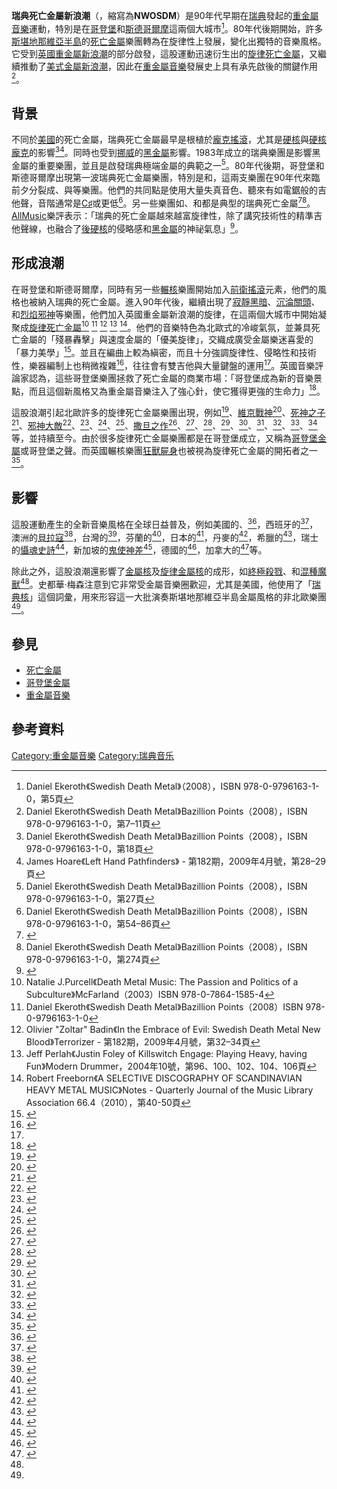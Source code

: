 {{genrebox
|name=瑞典死亡金屬新浪潮
|bgcolor=#BB0022
|color=white
|stylistic_origins= {{hlist|[[死亡金屬|死亡金屬]]|[[鞭擊金屬|鞭擊金屬]]|[[硬核|硬核]]|[[龐克搖滾|龐克搖滾]]|[[黑金屬|黑金屬]]}}
|cultural_origins={{瑞典}}90年代早期
|instruments={{hlist|主唱|電吉他|電貝斯|鼓}}
|popularity=
|derivatives={{hlist|[[歌德堡金屬|哥登堡金屬]]|[[旋律死亡金屬|旋律死亡金屬]]|{{link-en|技術死亡金屬|Technical death metal}}}}
|subgenrelist=
|subgenres=
|fusiongenres= {{hlist|[[前衛金屬|前衛金屬]]|[[速度金屬|速度金屬]]|[[力量金屬|力量金屬]]|[[哥德金屬|哥德金屬]]}}
|regional_scenes=
|other_topics= {{hlist|{{link-en|瑞典死亡金屬樂團列表|List of Swedish death metal bands}}|{{link-en|死腔|Death growl}}}}
}}

'''瑞典死亡金屬新浪潮'''（{{lang-en|'''New Wave of Swedish Death Metal'''}}，縮寫為'''NWOSDM'''）是90年代早期在[[瑞典|瑞典]]發起的[[重金屬音樂|重金屬音樂]]運動，特別是在[[哥特堡|哥登堡]]和[[斯德哥爾摩|斯德哥爾摩]]這兩個大城市<ref>Daniel Ekeroth《Swedish Death Metal》{{link-en|Bazillion Points|Bazillion Points}}（2008），ISBN 978-0-9796163-1-0，第5頁</ref>。80年代後期開始，許多[[斯堪地那維亞半島|斯堪地那維亞半島]]的[[死亡金屬|死亡金屬]]樂團轉為在旋律性上發展，變化出獨特的音樂風格。它受到[[英國重金屬新浪潮|英國重金屬新浪潮]]的部分啟發，這股運動迅速衍生出的[[旋律死亡金屬|旋律死亡金屬]]，又繼續推動了[[美式金屬新浪潮|美式金屬新浪潮]]，因此在[[重金屬音樂|重金屬音樂]]發展史上具有承先啟後的關鍵作用<ref>Daniel Ekeroth《Swedish Death Metal》Bazillion Points（2008），ISBN 978-0-9796163-1-0，第7–11頁</ref>。

== 背景 ==
不同於[[美國|美國]]的死亡金屬，瑞典死亡金屬最早是根植於[[龐克搖滾|龐克搖滾]]，尤其是[[硬核|硬核]]與[[硬核龐克|硬核龐克]]的影響<ref>Daniel Ekeroth《Swedish Death Metal》Bazillion Points（2008），ISBN 978-0-9796163-1-0，第18頁</ref><ref>James Hoare《Left Hand Pathfinders》{{link-en|Terrorizer (雜誌)|Terrorizer (magazine)|Terrorizer}} - 第182期，2009年4月號，第28–29頁</ref>。同時也受到[[挪威|挪威]]的[[黑金屬|黑金屬]]影響。1983年成立的瑞典樂團{{link-en|蝙蝠學|Bathory (band)}}是影響黑金屬的重要樂團，並且是啟發瑞典極端金屬的典範之一<ref>Daniel Ekeroth《Swedish Death Metal》Bazillion Points（2008），ISBN 978-0-9796163-1-0，第27頁</ref>。80年代後期，哥登堡和斯德哥爾摩出現第一波瑞典死亡金屬樂團，特別是{{link-en|大屠殺 (樂團)|Morbid (band)|大屠殺}}和{{link-en|虛無主義 (樂團)|Nihilist (band)|虛無主義}}，這兩支樂團在90年代來臨前夕分裂成{{link-en|天葬 (樂團)|Entombed (band)|天葬}}、{{link-en|肢解|Dismember (band)}}與{{link-en|被釋|Unleashed (band)}}等樂團。他們的共同點是使用大量失真音色、聽來有如電鋸般的吉他聲，音階通常是[[C♯|C♯]]或更低<ref>Daniel Ekeroth《Swedish Death Metal》Bazillion Points（2008），ISBN 978-0-9796163-1-0，第54–86頁</ref>。另一些樂團如{{link-en|血洗 (樂團)|Bloodbath|血洗}}、{{link-en|異教徒 (樂團)|Paganizer|異教徒}}和{{link-en|厭惡 (樂團)|Repugnant|厭惡}}都是典型的瑞典死亡金屬<ref>{{cite web|language=en|last=York|first=William|url=http://www.allmusic.com/album/resurrection-through-carnage-mw0000220106|title=Resurrection Through Carnage - Bloodbath|work=[[AllMusic|AllMusic]]|publisher={{link-en|TiVo Corporation|TiVo Corporation}}|accessdate=2013-06-07|archive-date=2021-02-14|archive-url=https://web.archive.org/web/20210214152831/https://www.allmusic.com/album/resurrection-through-carnage-mw0000220106|dead-url=no}}</ref><ref>Daniel Ekeroth《Swedish Death Metal》Bazillion Points（2008），ISBN 978-0-9796163-1-0，第274頁</ref>。[[AllMusic|AllMusic]]樂評{{link-en|史都華·梅森|Stewart Mason}}表示：「瑞典的死亡金屬越來越富旋律性，除了講究技術性的精準吉他聲線，也融合了[[後硬核|後硬核]]的侵略感和[[黑金屬|黑金屬]]的神祕氣息」<ref name="allmusic">{{cite web|language=en|last=Mason|first=Stewart|title=Glass Casket|url=http://www.allmusic.com/artist/glass-casket-mn0000666702|work=AllMusic|publisher=TiVo Corporation|accessdate=2011-03-31|archive-date=2013-03-29|archive-url=https://web.archive.org/web/20130329232002/http://www.allmusic.com/artist/glass-casket-mn0000666702|dead-url=no}}</ref>。

== 形成浪潮 ==
在哥登堡和斯德哥爾摩，同時有另一些[[輾核|輾核]]樂團開始加入[[前衛搖滾|前衛搖滾]]元素，他們的風格也被納入瑞典的死亡金屬。進入90年代後，繼續出現了[[寂靜黑暗樂團|寂靜黑暗]]、[[沉淪關頭|沉淪關頭]]、{{link-en|妖域魔神 (樂團)|Dissection (band)|妖域魔神}}和[[烈焰邪神|烈焰邪神]]等樂團，他們加入英國重金屬新浪潮的旋律，在這兩個大城市中開始凝聚成[[旋律死亡金屬|旋律死亡金屬]]<ref>Natalie J.Purcell《Death Metal Music: The Passion and Politics of a Subculture》McFarland（2003）ISBN 978-0-7864-1585-4</ref>
<ref>Daniel Ekeroth《Swedish Death Metal》Bazillion Points（2008）ISBN 978-0-9796163-1-0</ref>
<ref>Olivier "Zoltar" Badin《In the Embrace of Evil: Swedish Death Metal New Blood》Terrorizer - 第182期，2009年4月號，第32–34頁</ref>
<ref name="Perlah">Jeff Perlah《Justin Foley of Killswitch Engage: Playing Heavy, having Fun》Modern Drummer，2004年10號，第96、100、102、104、106頁</ref>
<ref>Robert Freeborn《A SELECTIVE DISCOGRAPHY OF SCANDINAVIAN HEAVY METAL MUSIC》Notes - Quarterly Journal of the Music Library Association 66.4（2010），第40-50頁</ref>。他們的音樂特色為北歐式的冷峻氣氛，並兼具死亡金屬的「殘暴轟擊」與速度金屬的「優美旋律」，交織成廣受金屬樂迷喜愛的「暴力美學」<ref name="taconet">{{cite web | language=中文 | url=http://www.taconet.com.tw/arcade/review.htm | title=前衛金屬誌 | publisher=Kingdom of Progressive Metal | accessdate=2016-09-07 | archive-date=2016-09-18 | archive-url=https://web.archive.org/web/20160918041536/http://www.taconet.com.tw/arcade/review.htm | dead-url=no }}</ref>。並且在編曲上較為縝密，而且十分強調旋律性、侵略性和技術性，樂器編制上也稍微複雜<ref name="allmusic-biography">{{cite web | language=en | url=http://www.allmusic.com/artist/arch-enemy-mn0000597314/biography | title=Arch Enemy - biography | publisher=Allmusic | accessdate=2015-09-06 | author=Steve Huey | archive-date=2015-08-22 | archive-url=https://web.archive.org/web/20150822062140/http://www.allmusic.com/artist/arch-enemy-mn0000597314/biography | dead-url=no }}</ref>，往往會有雙吉他與大量鍵盤的運用<ref name="taconet"/>。英國音樂評論家{{link-de|蓋瑞·夏普揚|Garry Sharpe-Young}}認為，這些哥登堡樂團拯救了死亡金屬的商業市場：「哥登堡成為新的音樂景點，而且這個新風格又為重金屬音樂注入了強心針，使它獲得更強的生命力」<ref>{{Cite book|language = en|title = Metal: The Definitive Guide|last = Sharpe-Young|first = Garry|publisher = {{link-de|Jawbone Press|Jawbone Press}}|year = |isbn = 9781906002015|location = |pages = 第162頁|url = https://books.google.com/books?id=KNrV3iQ_qrIC&printsec=frontcover#v=onepage&q&f=false|access-date = 2016-10-11|archive-date = 2020-10-28|archive-url = https://web.archive.org/web/20201028130509/https://books.google.com/books?id=KNrV3iQ_qrIC&printsec=frontcover#v=onepage&q&f=false|dead-url = no}}</ref>。

這股浪潮引起北歐許多的旋律死亡金屬樂團出現，例如{{link-en|偽教亡魂 (樂團)|Hypocrisy (band)|偽教亡魂}}<ref>{{cite web |language=en |url=http://www.accessmylibrary.com/coms2/summary_0286-12680934_ITM |title=Ohio State U.: CD REVIEW: In Flames scorches with 'Come Clarity'. | The America's Intelligence Wire |publisher=Accessmylibrary.com |date=2006-02-10 |accessdate=2011-10-18 |archive-date=2011-05-22 |archive-url=https://web.archive.org/web/20110522212102/http://www.accessmylibrary.com/coms2/summary_0286-12680934_ITM |dead-url=no }}</ref>、[[維京戰神樂團|維京戰神]]<ref name="FOUND">{{cite web | language = en | title = Biography at amonamarth.com | url = http://amonamarth.com/templates/content.aspx?PageID=14 | accessdate = 2007-02-27 | deadurl = yes | archiveurl = https://web.archive.org/web/20070624082911/http://www.amonamarth.com/templates/content.aspx?PageID=14 | archivedate = 2007-06-24 }}</ref>、[[死神之子|死神之子]]<ref>{{cite web |language=en |url=http://www.metalfromfinland.com/Children+of+Bodom |title=Metal from Finland: Children Of Bodom |publisher=Metalfromfinland.com |accessdate=2011-07-22 |archive-url=https://web.archive.org/web/20080501124747/http://www.metalfromfinland.com/Children+of+Bodom |archive-date=2008-05-01 |dead-url=yes }}</ref>、[[邪神大敵|邪神大敵]]<ref>{{cite magazine |language = en|last=Law |first=Sam |title=Kreator plus: Arch Enemy, Shining, Marty Friedman |magazine={{link-en|Kerrang!|Kerrang!}} |publicationdate=2015-01-17 |issue= 第1551期 |page=第50頁}}</ref>、{{link-en|理智邊緣 (樂團)|Edge of Sanity|理智邊緣}}<ref>{{cite web |language=中文 |url=http://dev.qipost.com/edge-of-sanity/ |title=復歸理智邊緣：重溫EDGE OF SANITY早期作品 |publisher=QI Post |accessdate=2016-10-11 |archive-date=2020-10-28 |archive-url=https://web.archive.org/web/20201028130531/http://dev.qipost.com/edge-of-sanity/ |dead-url=no }}</ref>、{{link-en|皇冠 (樂團)|The Crown (band)|皇冠}}<ref>{{cite web|language = en|url=https://rateyourmusic.com/artist/the_crown|title=Albums by The Crown: Discography, songs, biography, and listening guide - Rate Your Music|publisher={{link-en|Rate Your Music|Rate Your Music}}|accessdate=2014-09-27}}</ref>、{{link-en|黑暗恐懼(樂團)|Darkane|黑暗恐懼}}<ref>{{cite web|language=中文|url=http://www.magnum.com.tw/pro_03.php?s_sn=225|title=黑暗恐懼樂團 / 惡魔工藝|publisher=馬雅音樂|accessdate=2016-10-11|deadurl=yes|archiveurl=https://web.archive.org/web/20161012081535/http://www.magnum.com.tw/pro_03.php?s_sn=225|archivedate=2016-10-12}}</ref>、[[撒旦之作樂團|撒旦之作]]<ref>{{cite web|language=en|url=http://www.allmusic.com/artist/soilwork-mn0000039406|title=Soilwork|publisher=Allmusic|accessdate=2016-10-11|archive-date=2019-12-03|archive-url=https://web.archive.org/web/20191203022938/https://www.allmusic.com/artist/soilwork-mn0000039406|dead-url=no}}</ref>、{{link-en|世界末日 (瑞典樂團)|Armageddon (Swedish band)|世界末日}}<ref>{{cite web |language=en |author=Garry Sharpe-Young |title=Armaggedon |url=http://www.musicmight.com/artist/sweden/halmstad/armageddon |publisher={{link-en|MusicMight|MusicMight}} |accessdate=2009-07-14 |archive-date=2016-03-03 |archive-url=https://web.archive.org/web/20160303204622/http://www.musicmight.com/artist/sweden/halmstad/armageddon |dead-url=no }}</ref>、{{link-en|猛鬼入侵 (樂團)|The Haunted|猛鬼入侵}}<ref>{{cite web |language=en |author=Marsicano, Dan |title=The Haunted Profile |url=http://heavymetal.about.com/od/hauntedthe/p/thehaunted.htm |publisher=[[About.com|About.com]] |accessdate=2013-02-24 |archive-date=2016-01-07 |archive-url=https://web.archive.org/web/20160107080432/http://heavymetal.about.com/od/hauntedthe/p/thehaunted.htm |dead-url=no }}</ref>、{{link-en|零度空間 (瑞典樂團)|The Haunted|零度空間}}<ref>{{cite web|language=en|title=Sweden's DIMENSION ZERO To Reunite For Next Year's GOTHENBURG SOUND FESTIVAL|url=http://www.blabbermouth.net/news/swedens-dimension-zero-to-reunite-for-next-years-gothenburg-sound-festival/|publisher={{link-en|Blabbermouth.net|Blabbermouth.net}}|accessdate=2014-05-07|archive-date=2021-01-26|archive-url=https://web.archive.org/web/20210126125406/https://www.blabbermouth.net/news/swedens-dimension-zero-to-reunite-for-next-years-gothenburg-sound-festival/|dead-url=no}}</ref>、{{link-en|黑檀之淚|Ebony Tears}}<ref>{{cite web |language = en|author=Rivadavia, Eduardo |title=Ebony Tears |url={{Allmusic|class=artist|id=p510434|pure_url=yes}} |publisher=Allmusic |accessdate=2009-06-13}}</ref>、{{link-en|聖餐 (瑞典樂團)|Eucharist (band)|聖餐}}<ref>{{cite web |language = en|author=Rivadavia, Eduardo |title=''Mirrorworlds'' review |url={{Allmusic|class=album|id=r676242|pure_url=yes}} |publisher=Allmusic |accessdate=2009-03-05}}</ref>、{{link-en|天火 (瑞典樂團)|Skyfire (band)|天火}}<ref>{{cite web |language = en|author=Jeffries, Vincent |title=''Timeless Departure'' review |url={{Allmusic|class=album|id=r526327|pure_url=yes}} |publisher=Allmusic |accessdate=2009-03-05}}</ref>、{{link-en|混濁傷痕 (瑞典樂團)|Scar Symmetry|混濁傷痕}}<ref>{{cite web |language=en |author=Garry Sharpe-Young |title=Scar Symmetry |url=http://www.musicmight.com/artist/sweden/avesta/scar+symmetry |publisher=MusicMight |accessdate=2010-12-21 |deadurl=yes |archiveurl=https://web.archive.org/web/20090602093354/http://www.musicmight.com/artist/sweden/avesta/scar+symmetry |archivedate=2009-06-02 }}</ref>、{{link-en|阿凡達（瑞典樂團）|Avatar (Swedish band)|阿凡達}}<ref>{{cite web |language=en |author=Simms, Kelley |title=Avatar - Black Waltz Review |url=http://heavymetal.about.com/od/avatar/fr/Avatar-Black-Waltz-Review.htm |publisher=About.com |accessdate=2012-03-15 |archive-date=2017-02-26 |archive-url=https://web.archive.org/web/20170226095507/http://heavymetal.about.com/od/avatar/fr/Avatar-Black-Waltz-Review.htm |dead-url=no }}</ref>等，並持續至今。由於很多旋律死亡金屬樂團都是在哥登堡成立，又稱為[[歌德堡金屬|哥登堡金屬]]或哥登堡之聲。而英國輾核樂團[[狂獸屍身樂團|狂獸屍身]]也被視為旋律死亡金屬的開拓者之一<ref>{{Cite book|language = en|title = The 100 Greatest Metal Guitarists|last = McIver|first = Joel|publisher = Jawbone Press|isbn = 9781906002206|location = |pages = 第122頁|url = https://books.google.com/books?id=tFDPx8IDKsoC&printsec=frontcover#v=onepage&q&f=false|access-date = 2016-10-11|archive-date = 2020-10-28|archive-url = https://web.archive.org/web/20201028130629/https://books.google.com/books?id=tFDPx8IDKsoC&printsec=frontcover#v=onepage&q&f=false|dead-url = no}}</ref>。

== 影響 ==
這股運動產生的全新音樂風格在全球日益普及，例如美國的{{link-en|屠殺理論 (樂團)|Himsa|屠殺理論}}、{{link-en|嗜血大帝 (樂團)|Bleeding Through|嗜血大帝}}<ref name="Unbound Zine">{{cite web|language = en|title= Unbound Zine.com – This is Love...This is Murderous review|publisher=Unbound Zine.com|url=http://www.unboundzine.com/b.html|accessdate=2007-09-02|year=2003|archiveurl = https://web.archive.org/web/20070929042336/http://www.unboundzine.com/b.html |archivedate = 2007-07-29|deadurl=yes}}</ref>，西班牙的{{link-en|毀滅之砧|Anvil of Doom}}<ref>{{cite web |language=en |author=Born, R |title=Anvil of Doom |url=http://www.musicmight.com/artist/spain/cadiz/anvil+of+doom |publisher=MusicMight |accessdate=2009-07-14 |deadurl=yes |archiveurl=https://web.archive.org/web/20121015010028/http://www.musicmight.com/artist/spain/cadiz/anvil+of+doom |archivedate=2012-10-15 }}</ref>，澳洲的[[Be'lakor|貝拉寇]]<ref>{{cite web|language=中文|url=http://chuansong.me/n/427903147705|title=Be'lakor這支澳大利亞旋死金屬已經成功將歐洲大陸90%以上的旋死甩到身後了！|work=就愛重金屬|publisher=chuansong.me|date=2016-07-12|accessdate=2016-08-27|archive-url=https://web.archive.org/web/20160915125057/http://chuansong.me/n/427903147705|archive-date=2016-09-15|dead-url=yes}}</ref>，台灣的{{link-en|烙印之日|Diesear}}<ref>{{cite web|language=中文|url=http://www.roxyrocker.com/2015/04/30/%E3%80%90dinosaur-journal-%E7%8F%BE%E5%A0%B4%E3%80%91%E7%8D%A8%E5%AE%B6%E5%B0%88%E8%A8%AA-diesear-%E7%83%99%E5%8D%B0%E4%B9%8B%E6%97%A5%EF%BC%8D%E7%86%BE%E7%84%B0%E9%87%91%E5%B1%AC%E5%A4%A2%E8%88%87/|title=獨家專訪 DIESEAR 烙印之日－熾焰金屬夢與實|work=ROXY ROCKER|publisher=ROXY ROCKER|date=2015-04-30|accessdate=2016-10-11|archive-date=2021-01-23|archive-url=https://web.archive.org/web/20210123005339/https://roxyrocker.com/2015/04/30/%E3%80%90dinosaur-journal-%E7%8F%BE%E5%A0%B4%E3%80%91%E7%8D%A8%E5%AE%B6%E5%B0%88%E8%A8%AA-diesear-%E7%83%99%E5%8D%B0%E4%B9%8B%E6%97%A5%EF%BC%8D%E7%86%BE%E7%84%B0%E9%87%91%E5%B1%AC%E5%A4%A2%E8%88%87/|dead-url=no}}</ref>，芬蘭的{{link-en|幻影 (樂團)|Amorphis|幻影}}<ref>{{cite web |language=en |author=Garry Sharpe-Young |title=MusicMight Amorphis |url=http://www.musicmight.com/artist/finland/helsinki/amorphis |publisher=MusicMight.com |accessdate=2008-12-19 |archive-date=2012-06-06 |archive-url=https://www.webcitation.org/68DrmZFCf?url=http://www.musicmight.com/artist/finland/helsinki/amorphis |dead-url=no }}</ref>，日本的{{link-en|血跡之子 (樂團)|Blood Stain Child|血跡之子}}<ref>{{cite web |language = en|author=Stewart Mason|title=''Idolator'' review |url={{Allmusic|class=album|id=r960136|pure_url=yes}} |publisher=Allmusic |accessdate=2009-03-04}}</ref>，丹麥的{{link-en|魔獸雄獅 (樂團)|Mercenary (band)|魔獸雄獅}}<ref>{{cite web |language = en|author=Eduardo Rivadavia|title=''11 Dreams'' review |url={{Allmusic|class=album|id=r724433|pure_url=yes}} |publisher=Allmusic |accessdate=2009-06-13}}</ref>，希臘的{{link-en|夜幕低垂 (樂團)|Nightfall|夜幕低垂}}<ref>{{cite web |language=en |author=Garry Sharpe-Young |title=Nightfall |url=http://www.musicmight.com/artist/greece/athens/nightfall |publisher=MusicMight |accessdate=2009-06-14 |archive-date=2016-03-03 |archive-url=https://web.archive.org/web/20160303181428/http://www.musicmight.com/artist/greece/athens/nightfall |dead-url=no }}</ref>，瑞士的[[Eluveitie|懾魂史詩]]<ref>{{cite web |language=en |author=Bowar, Chad |title=''Slania'' review |url=http://heavymetal.about.com/od/cdreviews/fr/eluveitieslania.htm |publisher=About.com |accessdate=2009-03-04 |archive-date=2015-11-06 |archive-url=https://web.archive.org/web/20151106230233/http://heavymetal.about.com/od/cdreviews/fr/eluveitieslania.htm |dead-url=no }}</ref>，新加坡的[[鬼使神差_(樂團)|鬼使神差]]<ref>{{cite web |language=en |author=Born, R |title=Deus Ex Machina |url=http://www.musicmight.com/artist/singapore/singapore/deus+ex+machina |publisher=MusicMight |accessdate=2010-05-24 |deadurl=yes |archiveurl=https://web.archive.org/web/20121016093916/http://www.musicmight.com/artist/singapore/singapore/deus+ex+machina |archivedate=2012-10-16 }}</ref>，德國的{{link-en|驚懼思潮 (樂團)|Fear My Thoughts|驚懼思潮}}<ref>{{cite web |language = en|author=Henderson, Alex |title=''The Great Collapse'' review |url={{Allmusic|class=album|id=r693183|pure_url=yes}} |publisher=Allmusic |accessdate=2009-03-05}}</ref>，加拿大的{{link-en|痛苦處女 (樂團)|The Agonist|痛苦處女}}<ref>{{cite web|language=en|last1=UG Team|title=Eye Of Providence Review|url=https://www.ultimate-guitar.com/reviews/compact_discs/the_agonist/eye_of_providence/index.html|website={{link-en|Ultimate Guitar|Ultimate Guitar}}|accessdate=2016-03-12|date=2015-03-06|archive-date=2016-03-13|archive-url=https://web.archive.org/web/20160313050725/https://www.ultimate-guitar.com/reviews/compact_discs/the_agonist/eye_of_providence/index.html|dead-url=no}}</ref>等。

除此之外，這股浪潮還影響了[[金屬核|金屬核]]及[[旋律金屬核|旋律金屬核]]的成形，如[[終極殺戮樂團|終極殺戮]]、{{link-en|魅影魔星 (樂團)|Shadows Fall|魅影魔星}}和[[混種魔獸|混種魔獸]]<ref name="Perlah"/>。史都華·梅森注意到它非常受金屬音樂圈歡迎，尤其是美國，他使用了「[[瑞典核|瑞典核]]」這個詞彙，用來形容這一大批演奏斯堪地那維亞半島金屬風格的非北歐樂團<ref name="allmusic"/>。

== 參見 ==
* [[死亡金屬|死亡金屬]]
* [[歌德堡金屬|哥登堡金屬]]
* [[重金屬音樂|重金屬音樂]]

== 參考資料 ==
<div style="font-size:85%">
{{reflist|colwidth=30em|refs=}}
</div>
{{Portal bar|音樂|瑞典}}
{{Heavymetal}}

[[Category:重金屬音樂|Category:重金屬音樂]]

[[Category:瑞典音乐|Category:瑞典音乐]]